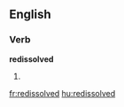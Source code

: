 ==English==

===Verb===
'''redissolved'''

# {{en-past of|redissolve}}

[[fr:redissolved]]
[[hu:redissolved]]